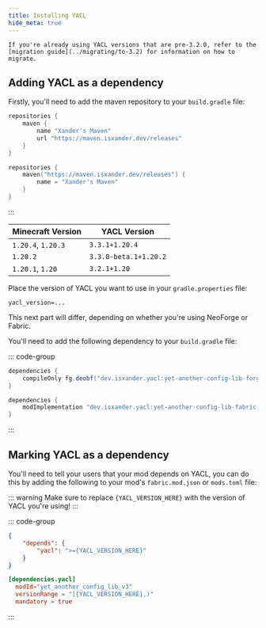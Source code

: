 ```yaml
---
title: Installing YACL
hide_meta: true
---
```


<Callout variant="warning">

    If you're already using YACL versions that are pre-3.2.0, refer to the [migration guide](../migrating/to-3.2) for information on how to migrate.

</Callout>

## Adding YACL as a dependency

Firstly, you'll need to add the maven repository to your `build.gradle` file:

```groovy [Groovy DSL (build.gradle)]
repositories {
    maven {
        name "Xander's Maven"
        url "https://maven.isxander.dev/releases"
    }
}
```

```kotlin [Kotlin DSL (build.gradle.kts)]
repositories {
    maven("https://maven.isxander.dev/releases") {
        name = "Xander's Maven"
    }
}
```
:::

| Minecraft Version  | YACL Version          |
| ------------------ | --------------------- |
| `1.20.4`, `1.20.3` | `3.3.1+1.20.4`        |
| `1.20.2`           | `3.3.0-beta.1+1.20.2` |
| `1.20.1`, `1.20`   | `3.2.1+1.20`          |

Place the version of YACL you want to use in your `gradle.properties` file:

```properties
yacl_version=...
```

This next part will differ, depending on whether you're using NeoForge or Fabric.

You'll need to add the following dependency to your `build.gradle` file:

::: code-group
```groovy [NeoForge]
dependencies {
    compileOnly fg.deobf("dev.isxander.yacl:yet-another-config-lib-forge:${project.yacl_version}")
}
```

```groovy [Fabric]
dependencies {
    modImplementation "dev.isxander.yacl:yet-another-config-lib-fabric:${project.yacl_version}"
}
```
:::

## Marking YACL as a dependency

You'll need to tell your users that your mod depends on YACL, you can do this by adding the following to your mod's `fabric.mod.json` or `mods.toml` file:

::: warning
Make sure to replace `{YACL_VERSION_HERE}` with the version of YACL you're using!
:::

::: code-group
```json [fabric.mod.json]
{
    "depends": {
        "yacl": ">={YACL_VERSION_HERE}"
    }
}
```

```toml [mods.toml]
[dependencies.yacl]
  modId="yet_another_config_lib_v3"
  versionRange = "[{YACL_VERSION_HERE},)"
  mandatory = true
```
:::
